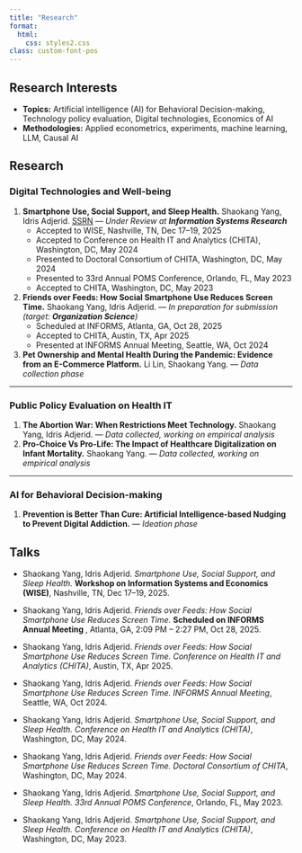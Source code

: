 ```yaml
---
title: "Research"
format:
  html:
    css: styles2.css
class: custom-font-pos
---
```


## Research Interests

-   **Topics:** Artificial intelligence (AI) for Behavioral Decision-making,  Technology policy evaluation, Digital technologies, Economics of AI 
-   **Methodologies:** Applied econometrics, experiments, machine learning, LLM, Causal AI

## Research

### Digital Technologies and Well-being

1. **Smartphone Use, Social Support, and Sleep Health.** Shaokang Yang, Idris Adjerid. [SSRN](http://dx.doi.org/10.2139/ssrn.5368531) — *Under Review at **Information Systems Research***  
   - Accepted to WISE, Nashville, TN, Dec 17–19, 2025  
   - Accepted to Conference on Health IT and Analytics (CHITA), Washington, DC, May 2024  
   - Presented to Doctoral Consortium of CHITA, Washington, DC, May 2024  
   - Presented to 33rd Annual POMS Conference, Orlando, FL, May 2023  
   - Accepted to CHITA, Washington, DC, May 2023  

2. **Friends over Feeds: How Social Smartphone Use Reduces Screen Time.** Shaokang Yang, Idris Adjerid. — *In preparation for submission (target: **Organization Science**)*  
   - Scheduled at INFORMS, Atlanta, GA, Oct 28, 2025  
   - Accepted to CHITA, Austin, TX, Apr 2025  
   - Presented at INFORMS Annual Meeting, Seattle, WA, Oct 2024  

3. **Pet Ownership and Mental Health During the Pandemic: Evidence from an E-Commerce Platform.** Li Lin, Shaokang Yang. — *Data collection phase*  

---

### Public Policy Evaluation on Health IT

1. **The Abortion War: When Restrictions Meet Technology.** Shaokang Yang, Idris Adjerid. — *Data collected, working on empirical analysis*  
2. **Pro-Choice Vs Pro-Life: The Impact of Healthcare Digitalization on Infant Mortality.** Shaokang Yang. — *Data collected, working on empirical analysis*  

---

### AI for Behavioral Decision-making

1. **Prevention is Better Than Cure: Artificial Intelligence-based Nudging to Prevent Digital Addiction.** — *Ideation phase*  


## Talks

-   Shaokang Yang, Idris Adjerid. *Smartphone Use, Social Support, and Sleep Health.* **Workshop on Information Systems and Economics (WISE)**, Nashville, TN, Dec 17--19, 2025.

-   Shaokang Yang, Idris Adjerid. *Friends over Feeds: How Social Smartphone Use Reduces Screen Time.* **Scheduled on INFORMS Annual Meeting **, Atlanta, GA, 2:09 PM – 2:27 PM, Oct 28, 2025.

-   Shaokang Yang, Idris Adjerid. *Friends over Feeds: How Social Smartphone Use Reduces Screen Time.* *Conference on Health IT and Analytics (CHITA)*, Austin, TX, Apr 2025.

-   Shaokang Yang, Idris Adjerid. *Friends over Feeds: How Social Smartphone Use Reduces Screen Time.* *INFORMS Annual Meeting*, Seattle, WA, Oct 2024.

-   Shaokang Yang, Idris Adjerid. *Smartphone Use, Social Support, and Sleep Health.* *Conference on Health IT and Analytics (CHITA)*, Washington, DC, May 2024.

-   Shaokang Yang, Idris Adjerid. *Friends over Feeds: How Social Smartphone Use Reduces Screen Time.* *Doctoral Consortium of CHITA*, Washington, DC, May 2024.


-   Shaokang Yang, Idris Adjerid. *Smartphone Use, Social Support, and Sleep Health.* *33rd Annual POMS Conference*, Orlando, FL, May 2023.

-   Shaokang Yang, Idris Adjerid. *Smartphone Use, Social Support, and Sleep Health.* *Conference on Health IT and Analytics (CHITA)*, Washington, DC, May 2023.
